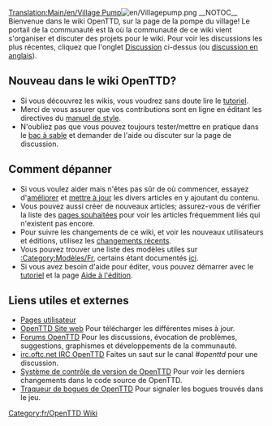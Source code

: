 [[Translation:Main/en/Village Pump]][[File:en/Villagepump.png|right]]
__NOTOC__
Bienvenue dans le wiki OpenTTD, sur la page de la pompe du village! Le portail de la communauté est là où la communauté de ce wiki vient s'organiser et discuter des projets pour le wiki. Pour voir les discussions les plus récentes, cliquez que l'onglet [[Archive/fr/Pompe du village|Discussion]] ci-dessus (ou [[Archive/en/Village Pump|discussion en anglais]]).


==Nouveau dans le wiki OpenTTD? == 
* Si vous découvrez les wikis, vous voudrez sans doute lire le [[OpenTTD:Tutoriel/Fr|tutoriel]].
* Merci de vous assurer que vos contributions sont en ligne en éditant les directives du [[Main/fr/Manuel de Style|manuel de style]].
* N'oubliez pas que vous pouvez toujours tester/mettre en pratique dans le [[Main/fr/Bac à sable|bac à sable]] et demander de l'aide ou discuter sur la page de discussion.


==Comment dépanner==
* Si vous voulez aider mais n'êtes pas sûr de où commencer, essayez d'[[Category/fr/Articles à completer|améliorer]] et [[Category/fr/Articles depassés|mettre  à jour]] les divers articles en y ajoutant du contenu.
* Vous pouvez aussi créer de nouveaux articles; assurez-vous de vérifier la liste des [[Main/en/Special:Wantedpages|pages souhaitées]] pour voir les articles fréquemment liés qui n'existent pas encore.
* Pour suivre les changements de ce wiki, et voir les nouveaux utilisateurs et éditions, utilisez les [[Main/en/Special:RecentChanges|changements récents]].
* Vous pouvez trouver une liste des modèles utiles sur [[Category/fr/Modèles|:Category:Modèles/Fr]], certains étant documentés [[Main/fr/Modèles|ici]].
* Si vous avez besoin d'aide pour éditer, vous pouvez démarrer avec le [[OpenTTD:Tutoriel/Fr|tutoriel]] et la page [[Main/fr/Aide d'édition|Aide à l'édition]].


== Liens utiles et externes ==
* [[Category/fr/Utilisateurs|Pages utilisateur]]
* [http://www.openttd.org/ OpenTTD Site web] Pour télécharger les différentes mises à jour.
* [http://forum.openttd.org/ Forums OpenTTD] Pour les discussions, évocation de problèmes, suggestions, graphismes et développements de la communauté.
* [irc://irc.oftc.net/openttd irc.oftc.net IRC OpenTTD] Faites un saut sur le canal ''#openttd'' pour une discussion.
* [http://vcs.openttd.org/svn/ Système de contrôle de version de OpenTTD] Pour voir les derniers changements dans le code source de OpenTTD.
* [http://bugs.openttd.org/ Traqueur de bogues de OpenTTD] Pour signaler les bogues trouvés dans le jeu.

[[Category:fr/OpenTTD Wiki]]